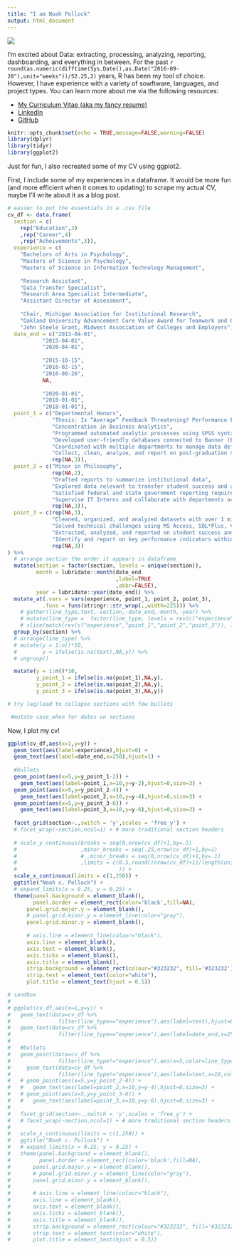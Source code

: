 ```yaml
---
title: "I am Noah Pollock"
output: html_document
---
```


<img align="middle" src="diverge_and_me.jpg">

I'm excited about Data: extracting, processing, analyzing, reporting, dashboarding, and everything in between. For the past `r round(as.numeric(difftime(Sys.Date(),as.Date("2016-09-28"),unit="weeks"))/52.25,2)` years, R has been my tool of choice. However, I have experience with a variety of sowftware, languages, and project types. You can learn more about me via the following resources:

* <a href="np_cv.pdf" target="_blank"> My Curriculum Vitae (aka my fancy resume) </a>
* <a href="https://www.linkedin.com/in/noah-pollock-5b5804157/" target="_blank"> LinkedIn </a>
* <a href="https://github.com/ncpollock/" target="_blank"> GitHub </a>


```r
knitr::opts_chunk$set(echo = TRUE,message=FALSE,warning=FALSE)
library(dplyr)
library(tidyr)
library(ggplot2)
```

Just for fun, I also recreated some of my CV using ggplot2.

First, I include some of my experiences in a dataframe. It would be more fun (and more efficient when it comes to updating) to scrape my actual CV, maybe I'll write about it as a blog post.

```r

# easier to put the essentials in a .csv file
cv_df <- data.frame(
  section = c(
    rep("Education",3)
    ,rep("Career",4)
    ,rep("Acheivements",3)),
  experience = c(
    "Bachelors of Arts in Psychology",
    "Masters of Science in Psychology",
    "Masters of Science in Information Technology Management",
    
    "Research Assistant",
    "Data Transfer Specialist",
    "Research Area Specialist Intermediate",
    "Assistant Director of Assessment",
    
    "Chair, Michigan Association for Institutional Research",
    "Oakland University Advancement Core Value Award for Teamwork and Community",
    "John Steele Grant, Midwest Association of Colleges and Employers"),
  date_end = c("2013-04-01",
           "2015-04-01",
           "2020-04-01",
           
           "2015-10-15",
           "2016-02-15",
           "2016-09-26",
           NA,
           
           "2020-01-01",
           "2018-01-01",
           "2018-01-01"),
  point_1 = c("Departmental Honors",
              "Thesis: Is “Average” Feedback Threatening? Performance Feedback and the Stress-Buffering Model of High Self-Esteem",
              "Concentration in Business Analytics",
              "Programmed automated analytic processes using SPSS syntax and R",
              "Developed user-friendly databases connected to Banner (Ellucian ERP System)",
              "Coordinated with multiple departments to manage data definitions and integrity",
              "Collect, clean, analyze, and report on post-graduation success data",
              rep(NA,3)),
  point_2 = c("Minor in Philosophy",
              rep(NA,2),
              "Drafted reports to summarize institutional data",
              "Explored data relevant to transfer student success and articulation",
              "Satisfied federal and state government reporting requirements",
              "Supervise IT Interns and collaborate with departments across campus",
              rep(NA,3)),
  point_3 = c(rep(NA,3),
              "Cleaned, organized, and analyzed datasets with over 1 million rows and 100 columns",
              "Solved technical challenges using MS Access, SQL*Plus, VBA, and Batch scripting",
              "Extracted, analyzed, and reported on student success and program review data",
              "Identify and report on key performance indicators within the department",
              rep(NA,3))
) %>%
  # arrange section the order it appears in dataframe
  mutate(section = factor(section, levels = unique(section)),
         month = lubridate::month(date_end
                                  ,label=TRUE
                                  ,abbr=FALSE),
         year = lubridate::year(date_end)) %>% 
  mutate_at(.vars = vars(experience, point_1, point_2, point_3),
           .funs = funs(stringr::str_wrap(.,width=225))) %>%
    # gather(line_type,text,-section,-date_end,-month,-year) %>%
    # mutate(line_type =  factor(line_type, levels = rev(c("experience","point_1","point_2","point_3")))) %>%
    # slice(match(rev(c("experience","point_1","point_2","point_3")), line_type)) %>% # custome sort order
  group_by(section) %>%
  # arrange(line_type) %>%
  # mutate(y = 1:n()*10,
  #        y = ifelse(is.na(text),NA,y)) %>%
  # ungroup()

  mutate(y = 1:n()*10,
         y_point_1 = ifelse(is.na(point_1),NA,y),
         y_point_2 = ifelse(is.na(point_2),NA,y),
         y_point_3 = ifelse(is.na(point_3),NA,y))

# try lag/lead to collapse sections with few bullets

 #mutate case_when for dates on sections

```

Now, I plot my cv!

```r

ggplot(cv_df,aes(x=1,y=y)) +
  geom_text(aes(label=experience),hjust=0) +
  geom_text(aes(label=date_end,x=250),hjust=1) +
  
  #bullets
  geom_point(aes(x=5,y=y_point_1-2)) +
    geom_text(aes(label=point_1,x=10,y=y-2),hjust=0,size=3) +
  geom_point(aes(x=5,y=y_point_2-4)) +
    geom_text(aes(label=point_2,x=10,y=y-4),hjust=0,size=3) +
  geom_point(aes(x=5,y=y_point_3-6)) +
    geom_text(aes(label=point_3,x=10,y=y-6),hjust=0,size=3) +
  
  facet_grid(section~.,switch = 'y',scales = 'free_y') + 
  # facet_wrap(~section,ncol=1) + # more traditional section headers
  
  # scale_y_continuous(breaks = seq(0,nrow(cv_df)+1,by=.5)
  #                    ,minor_breaks = seq(.25,nrow(cv_df)+1,by=1)
  #                    # ,minor_breaks = seq(0,nrow(cv_df)+1,by=.1)
  #                    ,limits = c(0.5,round((nrow(cv_df)+1)/length(unique(cv_df$section)),1)
  #                                )) +
  scale_x_continuous(limits = c(1,250)) +
  ggtitle("Noah c. Pollock") +
  # expand_limits(x = 0.25, y = 0.25) +
  theme(panel.background = element_blank(),
        panel.border = element_rect(color='black',fill=NA),
      panel.grid.major.y = element_blank(),
      # panel.grid.minor.y = element_line(color="gray"),
      panel.grid.minor.y = element_blank(),
      
      # axis.line = element_line(colour="black"),
      axis.line = element_blank(),
      axis.text = element_blank(),
      axis.ticks = element_blank(),
      axis.title = element_blank(),
      strip.background = element_rect(colour="#323232", fill='#323232'),
      strip.text = element_text(color="white"),
      plot.title = element_text(hjust = 0.5))

# sandbox
# 
# ggplot(cv_df,aes(x=1,y=y)) +
#   geom_text(data=cv_df %>%
#               filter(line_type=="experience"),aes(label=text),hjust=0) +
#   geom_text(data=cv_df %>%
#               filter(line_type=="experience"),aes(label=date_end,x=250),hjust=1) +
#   
#   #bullets
#   geom_point(data=cv_df %>%
#               filter(line_type!="experience"),aes(x=5,color=line_type)) +
#     geom_text(data=cv_df %>%
#               filter(line_type!="experience"),aes(label=text,x=10,color=line_type),hjust=0,size=3) +
#   # geom_point(aes(x=5,y=y_point_2-4)) +
#   #   geom_text(aes(label=point_2,x=10,y=y-4),hjust=0,size=3) +
#   # geom_point(aes(x=5,y=y_point_3-6)) +
#   #   geom_text(aes(label=point_3,x=10,y=y-6),hjust=0,size=3) +
#   
#   facet_grid(section~.,switch = 'y',scales = 'free_y') + 
#   # facet_wrap(~section,ncol=1) + # more traditional section headers
# 
#   scale_x_continuous(limits = c(1,250)) +
#   ggtitle("Noah c. Pollock") +
#   # expand_limits(x = 0.25, y = 0.25) +
#   theme(panel.background = element_blank(),
#         panel.border = element_rect(color='black',fill=NA),
#       panel.grid.major.y = element_blank(),
#       # panel.grid.minor.y = element_line(color="gray"),
#       panel.grid.minor.y = element_blank(),
#       
#       # axis.line = element_line(colour="black"),
#       axis.line = element_blank(),
#       axis.text = element_blank(),
#       axis.ticks = element_blank(),
#       axis.title = element_blank(),
#       strip.background = element_rect(colour="#323232", fill='#323232'),
#       strip.text = element_text(color="white"),
#       plot.title = element_text(hjust = 0.5))

```


